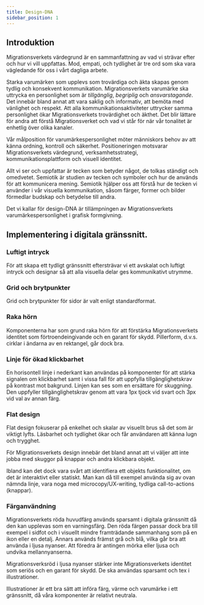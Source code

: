 ```yaml
---
title: Design-DNA
sidebar_position: 1
---
```


## Introduktion
Migrationsverkets värdegrund är en sammanfattning av vad vi strävar efter och hur vi vill uppfattas. Mod, empati, och tydlighet är tre ord som ska vara vägledande för oss i vårt dagliga arbete.

Starka varumärken som upplevs som trovärdiga och äkta skapas genom tydlig och konsekvent kommunikation. Migrationsverkets varumärke ska uttrycka en personlighet som är _tillgänglig_, _begriplig_ och _ansvarstagande_. Det innebär bland annat att vara saklig och informativ, att bemöta med vänlighet och respekt. Att alla kommunikationsaktiviteter uttrycker samma personlighet ökar Migrationsverkets trovärdighet och äkthet. Det blir lättare för andra att förstå Migrationsverket och vad vi står för när vår tonalitet är enhetlig över olika kanaler.

Vår målposition för varumärkespersonlighet möter människors behov av att känna ordning, kontroll och säkerhet. Positioneringen motsvarar Migrationsverkets värdegrund, verksamhetsstrategi, kommunikationsplattform och visuell identitet.

Allt vi ser och uppfattar är tecken som betyder något, de tolkas ständigt och omedvetet. Semiotik är studien av tecken och symboler och hur de används för att kommunicera mening. Semiotik hjälper oss att förstå hur de tecken vi använder i vår visuella kommunikation, såsom färger, former och bilder förmedlar budskap och betydelse till andra.

Det vi kallar för design-DNA är tillämpningen av Migrationsverkets varumärkespersonlighet i grafisk formgivning.

## Implementering i digitala gränssnitt.
### Luftigt intryck
För att skapa ett tydligt gränssnitt eftersträvar vi ett avskalat och luftigt intryck och designar så att alla visuella delar ges kommunikativt utrymme.

### Grid och brytpunkter
Grid och brytpunkter för sidor är valt enligt standardformat. 

### Raka hörn
Komponenterna har som grund raka hörn för att förstärka Migrationsverkets identitet som förtroendeingivande och en garant för skydd. Pillerform, d.v.s. cirklar i ändarna av en rektangel, går dock bra.

### Linje för ökad klickbarhet
En horisontell linje i nederkant kan användas på komponenter för att stärka signalen om klickbarhet samt i vissa fall för att uppfylla tillgänglighetskrav på kontrast mot bakgrund. 
Linjen kan ses som en ersättare för skuggning. Den uppfyller tillgänglighetskrav genom att vara 1px tjock vid svart och 3px vid val av annan färg.

### Flat design
Flat design fokuserar på enkelhet och skalar av visuellt brus så det som är viktigt lyfts. Läsbarhet och tydlighet ökar och får användaren att känna lugn och trygghet.

För Migrationsverkets design innebär det bland annat att vi väljer att inte jobba med skuggor på knappar och andra klickbara objekt.

Ibland kan det dock vara svårt att identifiera ett objekts funktionalitet, om det är interaktivt eller statiskt. Man kan då till exempel använda sig av ovan nämnda linje, vara noga med microcopy/UX-writing, tydliga call-to-actions (knappar).

### Färganvändning
Migrationsverkets röda huvudfärg används sparsamt i digitala gränssnitt då den kan upplevas som en varningsfärg. Den röda färgen passar dock bra till exempel i sidfot och i visuellt mindre framträdande sammanhang som på en ikon eller en detalj. Annars används främst grå och blå, vilka går bra att använda i ljusa nyanser. Att föredra är antingen mörka eller ljusa och undvika mellannyanserna.

Migrationsverksröd i ljusa nyanser stärker inte Migrationsverkets identitet som seriös och en garant för skydd. De ska användas sparsamt och tex i illustrationer.

Illustrationer är ett bra sätt att införa färg, värme och varumärke i ett gränssnitt, då våra komponenter är relativt neutrala.


